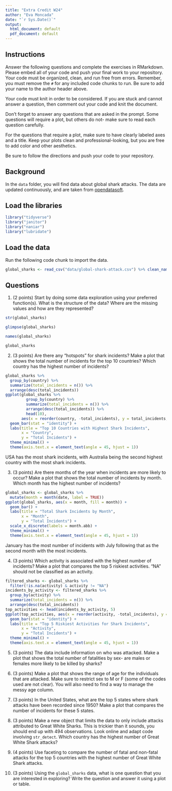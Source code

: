 ```yaml
---
title: "Extra Credit W24"
author: "Eva Moncada"
date: "`r Sys.Date()`"
output:
  html_document: default
  pdf_document: default
---
```


## Instructions
Answer the following questions and complete the exercises in RMarkdown. Please embed all of your code and push your final work to your repository. Your code must be organized, clean, and run free from errors. Remember, you must remove the `#` for any included code chunks to run. Be sure to add your name to the author header above. 

Your code must knit in order to be considered. If you are stuck and cannot answer a question, then comment out your code and knit the document.  

Don't forget to answer any questions that are asked in the prompt. Some questions will require a plot, but others do not- make sure to read each question carefully.  

For the questions that require a plot, make sure to have clearly labeled axes and a title. Keep your plots clean and professional-looking, but you are free to add color and other aesthetics.  

Be sure to follow the directions and push your code to your repository.

## Background
In the `data` folder, you will find data about global shark attacks. The data are updated continuously, and are taken from [opendatasoft](https://public.opendatasoft.com/explore/dataset/global-shark-attack/table/?flg=en-us&disjunctive.country&disjunctive.area&disjunctive.activity).  

## Load the libraries
```r
library("tidyverse")
library("janitor")
library("naniar")
library("lubridate")
```

## Load the data
Run the following code chunk to import the data.
```r
global_sharks <- read_csv("data/global-shark-attack.csv") %>% clean_names()
```

## Questions
1. (2 points) Start by doing some data exploration using your preferred function(s). What is the structure of the data? Where are the missing values and how are they represented?  

```r
str(global_sharks)
```

```r
glimpse(global_sharks)
```

```r
names(global_sharks)
```
```r
global_sharks
```

2. (3 points) Are there any "hotspots" for shark incidents? Make a plot that shows the total number of incidents for the top 10 countries? Which country has the highest number of incidents?

```r
global_sharks %>%
  group_by(country) %>%
  summarize(total_incidents = n()) %>%
  arrange(desc(total_incidents))  
ggplot(global_sharks %>%
         group_by(country) %>%
         summarize(total_incidents = n()) %>%
         arrange(desc(total_incidents)) %>%
         head(10), 
       aes(x = reorder(country, -total_incidents), y = total_incidents, fill = country)) +
  geom_bar(stat = "identity") +
  labs(title = "Top 10 Countries with Highest Shark Incidents",
       x = "Country",
       y = "Total Incidents") +
  theme_minimal() +
  theme(axis.text.x = element_text(angle = 45, hjust = 1))

```
USA has the most shark incidents, with Australia being the second highest country with the most shark incidents.

3. (3 points) Are there months of the year when incidents are more likely to occur? Make a plot that shows the total number of incidents by month. Which month has the highest number of incidents?

```r
global_sharks <- global_sharks %>%
  mutate(month = month(date, label = TRUE))
ggplot(global_sharks, aes(x = month, fill = month)) +
  geom_bar() +
  labs(title = "Total Shark Incidents by Month",
       x = "Month",
       y = "Total Incidents") +
  scale_x_discrete(labels = month.abb) +
  theme_minimal() +
  theme(axis.text.x = element_text(angle = 45, hjust = 1))

```
January has the most number of incidents with July following that as the second month with the most incidents. 


4. (3 points) Which activity is associated with the highest number of incidents? Make a plot that compares the top 5 riskiest activities. "NA" should not be classified as an activity.

```r
filtered_sharks <- global_sharks %>%
  filter(!is.na(activity) & activity != "NA")
incidents_by_activity <- filtered_sharks %>%
  group_by(activity) %>%
  summarize(total_incidents = n()) %>%
  arrange(desc(total_incidents))
top_activities <- head(incidents_by_activity, 5)
ggplot(top_activities, aes(x = reorder(activity, -total_incidents), y = total_incidents, fill = activity)) +
  geom_bar(stat = "identity") +
  labs(title = "Top 5 Riskiest Activities for Shark Incidents",
       x = "Activity",
       y = "Total Incidents") +
  theme_minimal() +
  theme(axis.text.x = element_text(angle = 45, hjust = 1))
```


5. (3 points) The data include information on who was attacked. Make a plot that shows the total number of fatalities by sex- are males or females more likely to be killed by sharks?


6. (3 points) Make a plot that shows the range of age for the individuals that are attacked. Make sure to restrict sex to M or F (some of the codes used are not clear). You will also need to find a way to manage the messy age column.


7. (3 points) In the United States, what are the top 5 states where shark attacks have been recorded since 1950? Make a plot that compares the number of incidents for these 5 states.


8. (3 points) Make a new object that limits the data to only include attacks attributed to Great White Sharks. This is trickier than it sounds, you should end up with 494 observations. Look online and adapt code involving `str_detect`. Which country has the highest number of Great White Shark attacks?


9. (4 points) Use faceting to compare the number of fatal and non-fatal attacks for the top 5 countries with the highest number of Great White Shark attacks.


10. (3 points) Using the `global_sharks` data, what is one question that you are interested in exploring? Write the question and answer it using a plot or table. 